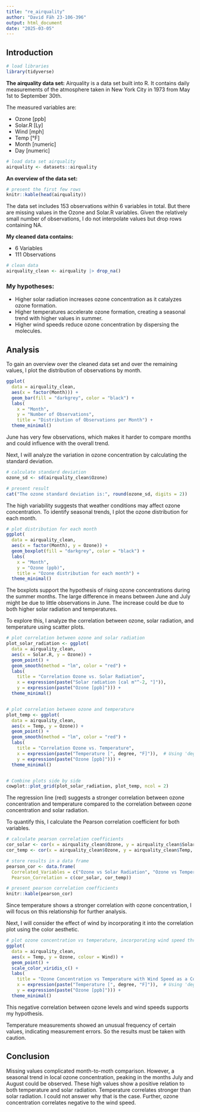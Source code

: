```yaml
---
title: "re_airquality"
author: "David Fäh 23-106-396"
output: html_document
date: "2025-03-05"
---
```


## Introduction

```r

# load libraries
library(tidyverse)

```


**The airquality data set:**
Airquality is a data set built into R. It contains daily measurements of the 
atmosphere taken in New York City in 1973 from May 1st to September 30th.

The measured variables are:

- Ozone [ppb]
- Solar.R [Ly]
- Wind [mph]
- Temp [°F]
- Month [numeric]
- Day [numeric]


```r

# load data set airquality
airquality <- datasets::airquality

```


**An overview of the data set:**


```r

# present the first few rows
knitr::kable(head(airquality))

```


The data set includes 153 observations within 6 variables in total. But there are 
missing values in the Ozone and Solar.R variables. Given the relatively small 
number of observations, I do not interpolate values but drop rows containing NA.

**My cleaned data contains:**

- 6 Variables
- 111 Observations
  

```r

# clean data 
airquality_clean <- airquality |> drop_na()

```


### My hypotheses:

- Higher solar radiation increases ozone concentration as it catalyzes ozone 
formation.
- Higher temperatures accelerate ozone formation, creating a seasonal trend with 
higher values in summer.
- Higher wind speeds reduce ozone concentration by dispersing the molecules.


## Analysis

To gain an overview over the cleaned data set and over the remaining values, 
I plot the distribution of observations by month.


```r

ggplot(
  data = airquality_clean, 
  aes(x = factor(Month))) +
  geom_bar(fill = "darkgrey", color = "black") +
  labs(
    x = "Month", 
    y = "Number of Observations", 
    title = "Distribution of Observations per Month") +
  theme_minimal()

```


June has very few observations, which makes it harder to compare months and could 
influence with the overall trend.

Next, I will analyze the variation in ozone concentration by calculating the 
standard deviation.


```r

# calculate standard deviation
ozone_sd <- sd(airquality_clean$Ozone)

# present result
cat("The ozone standard deviation is:", round(ozone_sd, digits = 2))

```


The high variability suggests that weather conditions may affect ozone concentration. 
To identify seasonal trends, I plot the ozone distribution for each month.


```r

# plot distribution for each month
ggplot(
  data = airquality_clean,
  aes(x = factor(Month), y = Ozone)) +
  geom_boxplot(fill = "darkgrey", color = "black") +
  labs(
    x = "Month", 
    y = "Ozone (ppb)",
    title = "Ozone distribution for each month") +
  theme_minimal()

```


The boxplots support the hypothesis of rising ozone concentrations during the 
summer months. 
The large difference in means between June and July might be due to little 
observations in June. 
The increase could be due to both higher solar radiation and temperatures. 

To explore this, I analyze the correlation between ozone, solar radiation, and 
temperature using scatter plots.


```r

# plot correlation between ozone and solar radiation
plot_solar_radiation <- ggplot(
  data = airquality_clean,
  aes(x = Solar.R, y = Ozone)) + 
  geom_point() +
  geom_smooth(method = "lm", color = "red") +
  labs(
    title = "Correlation Ozone vs. Solar Radiation",
    x = expression(paste("Solar radiation [cal m"^-2, "]")), 
    y = expression(paste("Ozone [ppb]"))) +
  theme_minimal()


# plot correlation between ozone and temperature
plot_temp <- ggplot(
  data = airquality_clean,
  aes(x = Temp, y = Ozone)) + 
  geom_point() +
  geom_smooth(method = "lm", color = "red") +
  labs(
    title = "Correlation Ozone vs. Temperature",
    x = expression(paste("Temperature [", degree, "F]")),  # Using 'degree' for the degree symbol
    y = expression(paste("Ozone [ppb]"))) +
  theme_minimal()


# Combine plots side by side
cowplot::plot_grid(plot_solar_radiation, plot_temp, ncol = 2)

```


The regression line (red) suggests a stronger correlation between ozone concentration 
and temperature compared to the correlation between ozone concentration and solar 
radiation. 

To quantify this, I calculate the Pearson correlation coefficient for both 
variables.


```r

# calculate pearson correlation coefficients
cor_solar <- cor(x = airquality_clean$Ozone, y = airquality_clean$Solar.R, method = "pearson")
cor_temp <- cor(x = airquality_clean$Ozone, y = airquality_clean$Temp, method = "pearson")

# store results in a data frame
pearson_cor <- data.frame(
  Correlated_Variables = c("Ozone vs Solar Radiation", "Ozone vs Temperature"),
  Pearson_Correlation = c(cor_solar, cor_temp))

# present pearson correlation coefficients
knitr::kable(pearson_cor)

```


Since temperature shows a stronger correlation with ozone concentration, 
I will focus on this relationship for further analysis.

Next, I will consider the effect of wind by incorporating it into the correlation 
plot using the color aesthetic.


```r

# plot ozone concentration vs temperature, incorporating wind speed through color
ggplot(
  data = airquality_clean,
  aes(x = Temp, y = Ozone, colour = Wind)) + 
  geom_point() +
  scale_color_viridis_c() + 
  labs(
    title = "Ozone Concentration vs Temperature with Wind Speed as a Color Indicator",
    x = expression(paste("Temperature [", degree, "F]")),  # Using 'degree' for the degree symbol
    y = expression(paste("Ozone [ppb]"))) +
  theme_minimal()

```


This negative correlation between ozone levels and wind speeds supports my hypothesis. 

Temperature measurements showed an unusual frequency of certain values, 
indicating measurement errors. So the results must be taken with caution.


## Conclusion

Missing values complicated month-to-moth comparison. However, a seasonal trend 
in local ozone concentration, peaking in the months July and August could be 
observed. These high values show a positive relation to both temperature and solar 
radiation. Temperature correlates stronger than solar radiation. I could not 
answer why that is the case. 
Further, ozone concentration correlates negative to the wind speed.
